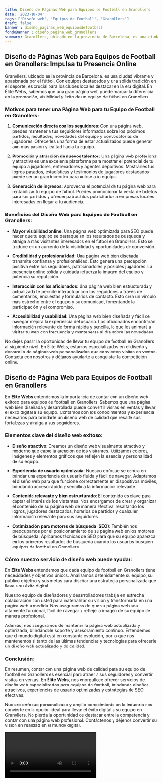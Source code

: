 ```yaml
---
title: Diseño de Páginas Web para Equipos de Football en Granollers
date: '2023-10-04'
tags: ['Diseño web', 'Equipos de Football', 'Granollers']
draft: false
banner : diseño_paginas_web_equiposdefootball
fondoBanner : diseño_pagina_web_granollers
summary: Granollers, ubicado en la provincia de Barcelona, es una ciudad vibrante y apasionada por el fútbol. Con equipos destacados y una sólida tradición en el deporte, es crucial para los clubes locales destacar en la era digital. En Élite Webs, sabemos que una gran página web puede marcar la diferencia en la promoción, visibilidad y éxito de un equipo de fútbol en Granollers.
---
```


## Diseño de Páginas Web para Equipos de Football en Granollers: Impulsa tu Presencia Online

Granollers, ubicado en la provincia de Barcelona, es una ciudad vibrante y apasionada por el fútbol. Con equipos destacados y una sólida tradición en el deporte, es crucial para los clubes locales destacar en la era digital. En Élite Webs, sabemos que una gran página web puede marcar la diferencia en la promoción, visibilidad y éxito de un equipo de fútbol en Granollers.

### Motivos para tener una Página Web para tu Equipo de Football en Granollers:

1. **Comunicación directa con los seguidores**: Con una página web, puedes mantener a tus seguidores informados sobre los próximos partidos, resultados, novedades del equipo y convocatorias de jugadores. Ofrecerles una forma de estar actualizados puede generar aún más pasión y lealtad hacia tu equipo.

2. **Promoción y atracción de nuevos talentos**: Una página web profesional y atractiva es una excelente plataforma para mostrar el potencial de tu equipo a jugadores, entrenadores y agentes deportivos. Mostrarles tus logros pasados, estadísticas y testimonios de jugadores destacados puede ser un gran incentivo para unirse a tu equipo.

3. **Generación de ingresos**: Aprovecha el potencial de tu página web para rentabilizar tu equipo de fútbol. Puedes promocionar la venta de boletos para los partidos y ofrecer patrocinios publicitarios a empresas locales interesadas en llegar a tu audiencia.

### Beneficios del Diseño Web para Equipos de Football en Granollers:

- **Mayor visibilidad online**: Una página web optimizada para SEO puede hacer que tu equipo se destaque en los resultados de búsqueda y atraiga a más visitantes interesados en el fútbol en Granollers. Esto se traduce en un aumento de la visibilidad y oportunidades de conversión.

- **Credibilidad y profesionalidad**: Una página web bien diseñada transmite confianza y profesionalidad. Esto genera una percepción positiva entre los seguidores, patrocinadores y posibles jugadores. La presencia online sólida y cuidada refuerza la imagen del equipo y potencia su reputación.

- **Interacción con los aficionados**: Una página web bien estructurada y actualizada te permite interactuar con los seguidores a través de comentarios, encuestas y formularios de contacto. Esto crea un vínculo más estrecho entre el equipo y su comunidad, fomentando la participación y el compromiso.

- **Accesibilidad y usabilidad**: Una página web bien diseñada y fácil de navegar mejora la experiencia del usuario. Los aficionados encontrarán información relevante de forma rápida y sencilla, lo que les animará a visitar tu web con frecuencia y mantenerse al día sobre las novedades.

No dejes pasar la oportunidad de llevar tu equipo de football en Granollers al siguiente nivel. En Élite Webs, estamos especializados en el diseño y desarrollo de páginas web personalizadas que convierten visitas en ventas. Contacta con nosotros y déjanos ayudarte a conquistar la competición online.

<GifSeo />

<Cta />

## Diseño de Página Web para Equipos de Football en Granollers

En **Élite Webs** entendemos la importancia de contar con un diseño web exitoso para equipos de football en Granollers. Sabemos que una página web bien diseñada y desarrollada puede convertir visitas en ventas y llevar el éxito digital a su equipo. Contamos con los conocimientos y experiencia necesarios para brindarle un diseño web de calidad que resalte sus fortalezas y atraiga a sus seguidores.

### Elementos clave del diseño web exitoso:

- **Diseño atractivo**: Creamos un diseño web visualmente atractivo y moderno que capte la atención de los visitantes. Utilizamos colores, imágenes y elementos gráficos que reflejen la esencia y personalidad de su equipo.

- **Experiencia de usuario optimizada**: Nuestro enfoque se centra en brindar una experiencia de usuario fluida y fácil de navegar. Adaptamos el diseño web para que funcione correctamente en dispositivos móviles, brindando acceso rápido y sencillo a la información relevante.

- **Contenido relevante y bien estructurado**: El contenido es clave para captar el interés de los visitantes. Nos encargamos de crear y organizar el contenido de su página web de manera efectiva, resaltando los logros, jugadores destacados, horarios de partidos y cualquier información relevante para sus seguidores.

- **Optimización para motores de búsqueda (SEO)**: También nos preocupamos por el posicionamiento de su página web en los motores de búsqueda. Aplicamos técnicas de SEO para que su equipo aparezca en los primeros resultados de búsqueda cuando los usuarios busquen equipos de football en Granollers.

### Cómo nuestro servicio de diseño web puede ayudar:

En **Élite Webs** entendemos que cada equipo de football en Granollers tiene necesidades y objetivos únicos. Analizamos detenidamente su equipo, su público objetivo y sus metas para diseñar una estrategia personalizada que lleve a su éxito digital.

Nuestro equipo de diseñadores y desarrolladores trabaja en estrecha colaboración con usted para materializar su visión y transformarla en una página web a medida. Nos aseguramos de que su página web sea altamente funcional, fácil de navegar y refleje la imagen de su equipo de manera profesional.

Además, nos aseguramos de mantener la página web actualizada y optimizada, brindándole soporte y asesoramiento continuo. Entendemos que el mundo digital está en constante evolución, por lo que nos mantenemos al tanto de las últimas tendencias y tecnologías para ofrecerle un diseño web actualizado y de calidad.

### Conclusión:

En resumen, contar con una página web de calidad para su equipo de football en Granollers es esencial para atraer a sus seguidores y convertir visitas en ventas. En **Élite Webs**, nos enorgullece ofrecer servicios de diseño web especializados para equipos de football, brindando diseños atractivos, experiencias de usuario optimizadas y estrategias de SEO efectivas.

Nuestro enfoque personalizado y amplio conocimiento en la industria nos convierte en la opción ideal para llevar el éxito digital a su equipo en Granollers. No pierda la oportunidad de destacar entre la competencia y contar con una página web profesional. Contáctenos y déjenos convertir su visión en realidad en el mundo digital.

<Video />

<CtaBot job='Equipos de Football' city='Granollers'/>

<Gmaps query='Granollers+españa+maps' />